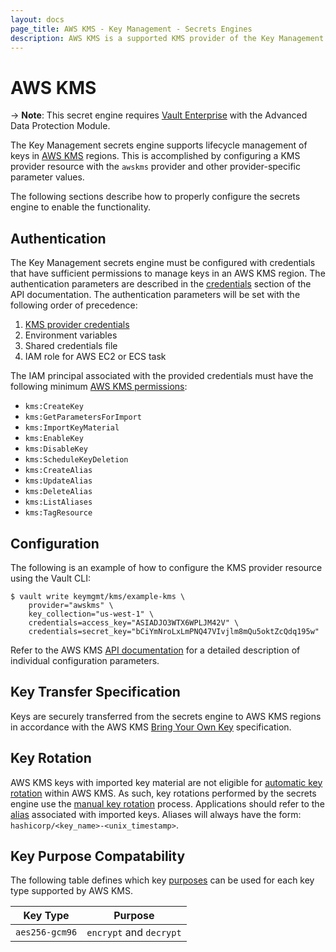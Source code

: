 ```yaml
---
layout: docs
page_title: AWS KMS - Key Management - Secrets Engines
description: AWS KMS is a supported KMS provider of the Key Management secrets engine.
---
```


# AWS KMS

-> **Note**: This secret engine requires [Vault Enterprise](https://www.hashicorp.com/products/vault/)
with the Advanced Data Protection Module.

The Key Management secrets engine supports lifecycle management of keys in [AWS KMS](https://aws.amazon.com/kms/)
regions. This is accomplished by configuring a KMS provider resource with the `awskms` provider and
other provider-specific parameter values.

The following sections describe how to properly configure the secrets engine to enable
the functionality.

## Authentication

The Key Management secrets engine must be configured with credentials that have sufficient
permissions to manage keys in an AWS KMS region. The authentication parameters are described
in the [credentials](/vault/api-docs/secret/key-management/awskms#credentials) section of the API
documentation. The authentication parameters will be set with the following order of
precedence:

1. [KMS provider credentials](/vault/api-docs/secret/key-management/awskms#credentials)
2. Environment variables
3. Shared credentials file
4. IAM role for AWS EC2 or ECS task

The IAM principal associated with the provided credentials must have the following minimum
[AWS KMS permissions](https://docs.aws.amazon.com/kms/latest/developerguide/kms-api-permissions-reference.html):

- `kms:CreateKey`
- `kms:GetParametersForImport`
- `kms:ImportKeyMaterial`
- `kms:EnableKey`
- `kms:DisableKey`
- `kms:ScheduleKeyDeletion`
- `kms:CreateAlias`
- `kms:UpdateAlias`
- `kms:DeleteAlias`
- `kms:ListAliases`
- `kms:TagResource`

## Configuration

The following is an example of how to configure the KMS provider resource using the Vault CLI:

```text
$ vault write keymgmt/kms/example-kms \
    provider="awskms" \
    key_collection="us-west-1" \
    credentials=access_key="ASIADJO3WTX6WPLJM42V" \
    credentials=secret_key="bCiYmNroLxLmPNQ47VIvjlm8mQu5oktZcQdq195w"
```

Refer to the AWS KMS [API documentation](/vault/api-docs/secret/key-management/awskms)
for a detailed description of individual configuration parameters.

## Key Transfer Specification

Keys are securely transferred from the secrets engine to AWS KMS regions in accordance
with the AWS KMS [Bring Your Own Key](https://docs.aws.amazon.com/kms/latest/developerguide/importing-keys.html)
specification.

## Key Rotation

AWS KMS keys with imported key material are not eligible for
[automatic key rotation](https://docs.aws.amazon.com/kms/latest/developerguide/rotate-keys.html)
within AWS KMS. As such, key rotations performed by the secrets engine use the
[manual key rotation](https://docs.aws.amazon.com/kms/latest/developerguide/rotate-keys.html#rotate-keys-manually)
process. Applications should refer to the [alias](https://docs.aws.amazon.com/kms/latest/developerguide/kms-alias.html)
associated with imported keys. Aliases will always have the form: `hashicorp/<key_name>-<unix_timestamp>`.

## Key Purpose Compatability

The following table defines which key [purposes](/vault/api-docs/secret/key-management#purpose) can be used
for each key type supported by AWS KMS.

| Key Type       | Purpose                 |
| -------------- | ----------------------- |
| `aes256-gcm96` | `encrypt` and `decrypt` |
